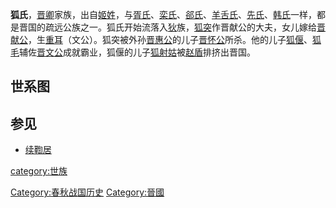 '''狐氏'''，[[晋国|晋]][[卿_(官制)|卿]]家族，出自[[姬姓|姬姓]]，与[[胥氏|胥氏]]、[[栾氏_(晋国)|栾氏]]、[[郤氏|郤氏]]、[[羊舌氏|羊舌氏]]、[[先氏|先氏]]、[[韩氏|韩氏]]一样，都是晋国的疏远公族之一。狐氏开始流落入[[北狄|狄]]族，[[狐突|狐突]]作晋献公的大夫，女儿嫁给[[晋献公|晋献公]]，生[[晋文公|重耳]]（文公）。狐突被外孙[[晋惠公|晋惠公]]的儿子[[晋怀公|晋怀公]]所杀。他的儿子[[狐偃|狐偃]]、[[狐毛|狐毛]]辅佐[[晋文公|晋文公]]成就霸业，狐偃的儿子[[狐射姑|狐射姑]]被[[赵盾|赵盾]]排挤出晋国。

==世系图==
<center>
{{familytree/start}}
{{familytree | | | | | Htu |Htu=[[狐突|狐突]]}}
{{familytree | |,|-|-|-|+|-|-|-|.| }}
{{familytree | Hmo | | Hyn | | Dhj |v| Jxg |Dhj=[[狐季姬|狐季姬]]|Jxg=[[晋献公|晋献公]]|Hmo=[[狐毛|狐毛]]|Hyn=[[狐偃|狐偃]]}}
{{familytree | |!| | | |!| | | | | |!|}}
{{familytree | Hzh | | Hye | | | | Jwg |Jwg=[[晋文公|晋文公]]|Hzh=[[狐溱|狐溱]]|Hye=[[狐射姑|狐射姑]]}}
{{familytree | | | | | | | | | | | |!|}}
{{familytree | | | | | | | | | | | Jxg |Jxg=[[晋襄公|晋襄公]]}}
{{familytree/end}}
</center>

==参见==
*[[续鞫居|续鞫居]]

[[Category:春秋战国历史|Category:春秋战国历史]]
[[category:世族|category:世族]]
[[Category:晉國|Category:晉國]]